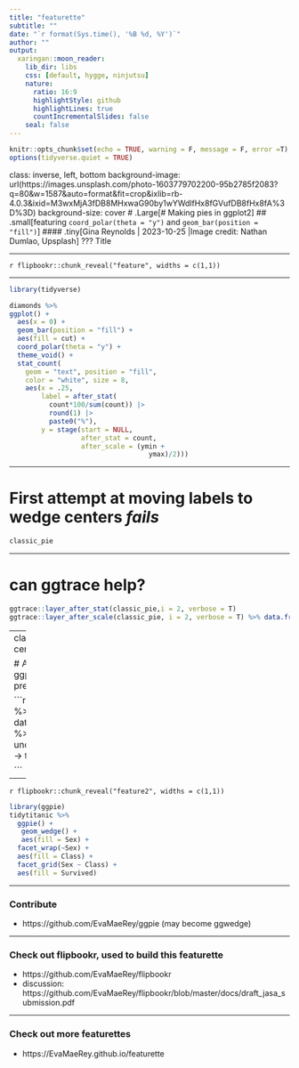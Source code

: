 ```yaml
---
title: "featurette"
subtitle: ""
date: "`r format(Sys.time(), '%B %d, %Y')`"
author: ""
output:
  xaringan::moon_reader:
    lib_dir: libs
    css: [default, hygge, ninjutsu]
    nature:
      ratio: 16:9
      highlightStyle: github
      highlightLines: true
      countIncrementalSlides: false
    seal: false
---
```





```r
knitr::opts_chunk$set(echo = TRUE, warning = F, message = F, error =T)
options(tidyverse.quiet = TRUE)
```

class: inverse, left, bottom
background-image: url(https://images.unsplash.com/photo-1603779702200-95b2785f2083?q=80&w=1587&auto=format&fit=crop&ixlib=rb-4.0.3&ixid=M3wxMjA3fDB8MHxwaG90by1wYWdlfHx8fGVufDB8fHx8fA%3D%3D)
background-size: cover
# .Large[# Making pies in ggplot2]
## .small[featuring `coord_polar(theta = "y")` and `geom_bar(position = "fill")`]
#### .tiny[Gina Reynolds | 2023-10-25 |Image credit: 
Nathan Dumlao, Upsplash]
???
Title 

---


`r flipbookr::chunk_reveal("feature", widths = c(1,1))`

---

```r
library(tidyverse)

diamonds %>%
ggplot() + 
  aes(x = 0) + 
  geom_bar(position = "fill") + 
  aes(fill = cut) +
  coord_polar(theta = "y") + 
  theme_void() + 
  stat_count(
    geom = "text", position = "fill", 
    color = "white", size = 8,
    aes(x = .25,
        label = after_stat(
          count*100/sum(count)) |> 
          round(1) |> 
          paste0("%"),
        y = stage(start = NULL, 
                  after_stat = count,
                  after_scale = (ymin + 
                                   ymax)/2)))
```

---

# First attempt at moving labels to wedge centers *fails*

```r
classic_pie 
```


---

# can ggtrace help? 

```r
ggtrace::layer_after_stat(classic_pie,i = 2, verbose = T)
ggtrace::layer_after_scale(classic_pie, i = 2, verbose = T) %>% data.frame()
```



---
class: inverse, center, middle

# And a little ggpie preview... 

```r
Titanic %>% 
  data.frame() %>% 
  uncount(Freq) ->
tidytitanic

```

---


`r flipbookr::chunk_reveal("feature2", widths = c(1,1))`


```r
library(ggpie)
tidytitanic %>%
  ggpie() + 
   geom_wedge() + 
   aes(fill = Sex) + 
  facet_wrap(~Sex) + 
  aes(fill = Class) + 
  facet_grid(Sex ~ Class) + 
  aes(fill = Survived)
```


---

### Contribute

- https://github.com/EvaMaeRey/ggpie (may become ggwedge)


---

### Check out flipbookr, used to build this featurette

- https://github.com/EvaMaeRey/flipbookr
- discussion: https://github.com/EvaMaeRey/flipbookr/blob/master/docs/draft_jasa_submission.pdf 

---

### Check out more featurettes

- https://EvaMaeRey.github.io/featurette




